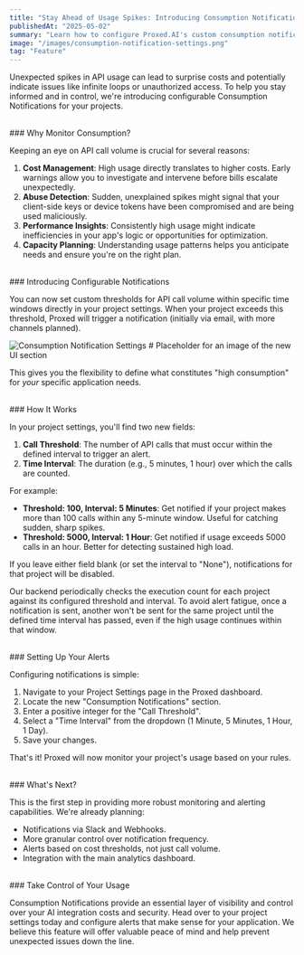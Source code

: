 ```yaml
---
title: "Stay Ahead of Usage Spikes: Introducing Consumption Notifications"
publishedAt: "2025-05-02"
summary: "Learn how to configure Proxed.AI's custom consumption notifications for API call volume. Manage costs effectively and detect anomalies early by setting thresholds and time intervals for alerts."
image: "/images/consumption-notification-settings.png"
tag: "Feature"
---
```


Unexpected spikes in API usage can lead to surprise costs and potentially indicate issues like infinite loops or unauthorized access. To help you stay informed and in control, we're introducing configurable Consumption Notifications for your projects.

<br />
### Why Monitor Consumption?

Keeping an eye on API call volume is crucial for several reasons:

1.  **Cost Management**: High usage directly translates to higher costs. Early warnings allow you to investigate and intervene before bills escalate unexpectedly.
2.  **Abuse Detection**: Sudden, unexplained spikes might signal that your client-side keys or device tokens have been compromised and are being used maliciously.
3.  **Performance Insights**: Consistently high usage might indicate inefficiencies in your app's logic or opportunities for optimization.
4.  **Capacity Planning**: Understanding usage patterns helps you anticipate needs and ensure you're on the right plan.

<br />
### Introducing Configurable Notifications

You can now set custom thresholds for API call volume within specific time windows directly in your project settings. When your project exceeds this threshold, Proxed will trigger a notification (initially via email, with more channels planned).

![Consumption Notification Settings](/images/consumption-notification-settings.png) # Placeholder for an image of the new UI section

This gives you the flexibility to define what constitutes "high consumption" for *your* specific application needs.

<br />
### How It Works

In your project settings, you'll find two new fields:

1.  **Call Threshold**: The number of API calls that must occur within the defined interval to trigger an alert.
2.  **Time Interval**: The duration (e.g., 5 minutes, 1 hour) over which the calls are counted.

For example:
- **Threshold: 100, Interval: 5 Minutes**: Get notified if your project makes more than 100 calls within any 5-minute window. Useful for catching sudden, sharp spikes.
- **Threshold: 5000, Interval: 1 Hour**: Get notified if usage exceeds 5000 calls in an hour. Better for detecting sustained high load.

If you leave either field blank (or set the interval to "None"), notifications for that project will be disabled.

Our backend periodically checks the execution count for each project against its configured threshold and interval. To avoid alert fatigue, once a notification is sent, another won't be sent for the same project until the defined time interval has passed, even if the high usage continues within that window.

<br />
### Setting Up Your Alerts

Configuring notifications is simple:

1.  Navigate to your Project Settings page in the Proxed dashboard.
2.  Locate the new "Consumption Notifications" section.
3.  Enter a positive integer for the "Call Threshold".
4.  Select a "Time Interval" from the dropdown (1 Minute, 5 Minutes, 1 Hour, 1 Day).
5.  Save your changes.

That's it! Proxed will now monitor your project's usage based on your rules.

<br />
### What's Next?

This is the first step in providing more robust monitoring and alerting capabilities. We're already planning:

-   Notifications via Slack and Webhooks.
-   More granular control over notification frequency.
-   Alerts based on cost thresholds, not just call volume.
-   Integration with the main analytics dashboard.

<br />
### Take Control of Your Usage

Consumption Notifications provide an essential layer of visibility and control over your AI integration costs and security. Head over to your project settings today and configure alerts that make sense for your application. We believe this feature will offer valuable peace of mind and help prevent unexpected issues down the line.
